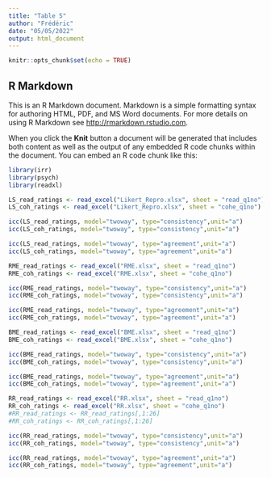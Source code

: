 ---
title: "Table 5"
author: "Frédéric"
date: "05/05/2022"
output: html_document
---

```{r setup, include=FALSE}
knitr::opts_chunk$set(echo = TRUE)
```

## R Markdown

This is an R Markdown document. Markdown is a simple formatting syntax for authoring HTML, PDF, and MS Word documents. For more details on using R Markdown see <http://rmarkdown.rstudio.com>.

When you click the **Knit** button a document will be generated that includes both content as well as the output of any embedded R code chunks within the document. You can embed an R code chunk like this:


```{r}
library(irr)
library(psych)
library(readxl)
```

```{r}
LS_read_ratings <- read_excel("Likert_Repro.xlsx", sheet = "read_q1no")
LS_coh_ratings <- read_excel("Likert_Repro.xlsx", sheet = "cohe_q1no")
```



```{r}
icc(LS_read_ratings, model="twoway", type="consistency",unit="a")
icc(LS_coh_ratings, model="twoway", type="consistency",unit="a")
```

```{r}
icc(LS_read_ratings, model="twoway", type="agreement",unit="a")
icc(LS_coh_ratings, model="twoway", type="agreement",unit="a")
```

```{r}
RME_read_ratings <- read_excel("RME.xlsx", sheet = "read_q1no")
RME_coh_ratings <- read_excel("RME.xlsx", sheet = "cohe_q1no")

```



```{r}
icc(RME_read_ratings, model="twoway", type="consistency",unit="a")
icc(RME_coh_ratings, model="twoway", type="consistency",unit="a")
```

```{r}
icc(RME_read_ratings, model="twoway", type="agreement",unit="a")
icc(RME_coh_ratings, model="twoway", type="agreement",unit="a")
```


```{r}
BME_read_ratings <- read_excel("BME.xlsx", sheet = "read_q1no")
BME_coh_ratings <- read_excel("BME.xlsx", sheet = "cohe_q1no")

```



```{r}
icc(BME_read_ratings, model="twoway", type="consistency",unit="a")
icc(BME_coh_ratings, model="twoway", type="consistency",unit="a")
```
```{r}
icc(BME_read_ratings, model="twoway", type="agreement",unit="a")
icc(BME_coh_ratings, model="twoway", type="agreement",unit="a")
```

```{r}
RR_read_ratings <- read_excel("RR.xlsx", sheet = "read_q1no")
RR_coh_ratings <- read_excel("RR.xlsx", sheet = "cohe_q1no")
#RR_read_ratings <- RR_read_ratings[,1:26]
#RR_coh_ratings <- RR_coh_ratings[,1:26]
```


```{r}
icc(RR_read_ratings, model="twoway", type="consistency",unit="a")
icc(RR_coh_ratings, model="twoway", type="consistency",unit="a")
```

```{r}
icc(RR_read_ratings, model="twoway", type="agreement",unit="a")
icc(RR_coh_ratings, model="twoway", type="agreement",unit="a")
```